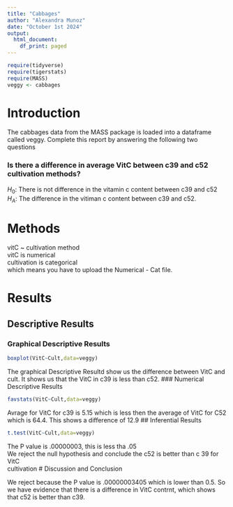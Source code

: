 ```yaml
---
title: "Cabbages"
author: "Alexandra Munoz"
date: "October 1st 2024"
output:
  html_document:
    df_print: paged
---
```


```r
require(tidyverse)
require(tigerstats)
require(MASS)
veggy <- cabbages
```

# Introduction

<!--In this section you explain what you are trying to show.  Where did the data come from?  What is the research or other question you are trying to answer?!-->
 The cabbages data from the MASS package is loaded into a dataframe called veggy. Complete this report by answering the following two questions  
 
### Is there a difference in average VitC between c39 and c52 cultivation methods?

$H_0$: There is not difference in the vitamin c content between c39 and c52
$H_A$: The difference in the vitiman c content between c39 and c52. 

# Methods 

<!--Decide on your methods:  use "variable analysis" or other appropriate descriptors.  Make sure to choose at least one graphical method and at least one numerical method.!-->

vitC ~ cultivation method  
vitC is numerical  
cultivation is categorical  
which means you have to upload the Numerical - Cat file.  





# Results

<!--Divide this section into two sub-sections:  One for your descriptive  results and one for your inferential results.!-->

## Descriptive Results

### Graphical Descriptive Results

<!--Graphical results here.  Make sure to show your code.  Provide appropriate labels for axes, giving units if possible, and provide a good title for the graph, too.  Use the graphical results to describe the patterns if any that exist in the data as focused toward the research question!-->

```r
boxplot(VitC~Cult,data=veggy)
```

The graphical Descriptive Resultd show us the difference between VitC and cult. It shows us that the VitC in c39 is less than c52. 
### Numerical Descriptive Results

<!--Numerical results go here. Use the numerical results to describe the patterns if any that exist in the data as focused toward the research question!-->

```r
favstats(VitC~Cult,data=veggy)
```
Avrage for VitC for c39 is 5.15 which is less then the average of VitC for C52 which is 64.4. This shows a difference of 12.9 
## Inferential Results

<!--State hypothesis clearly.  Make sure your discussion of the inferential test covers all the aspects that the test output produces, such as test statistic, p-value etc.  Make a decision about the null hypothesis, explain the assumptions on which the selected test/procedure was based, and why the chosen procedure satisfys the assumptions and is appropriate to answer the research question!-->

```r
t.test(VitC~Cult,data=veggy)
```

The P value is .00000003, this is less tha .05  
We reject the null hypothesis and conclude the c52 is better than c 39 for VitC  
cultivation 
# Discussion and Conclusion

<!--Discussion and conclusion here.  If you found a relationship be sure to consider whether the relationship occurs because one of the variavbles causes the other, or whether they perhasps are related for some other reason.  Watch the chapter 6 videos from the GeorgeTown videos collection.!-->

We reject because the P value is .00000003405 which is lower than 0.5. So we have evidence that there is a difference in VitC contrnt, which shows that c52 is better than c39. 
